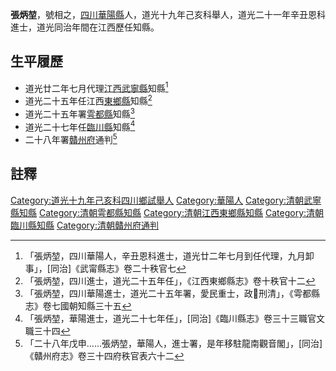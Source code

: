 {{明清人物信息框
| 姓名 =張炳堃
| 圖片名稱=  
| 圖片大小 = 220px
| 圖片說明 =  
| 最高職務 = [[江西|江西]][[臨川縣|臨川縣]]知縣
| 國家 = 大清
| 爵位 =
| 籍貫 = [[四川|四川]][[華陽縣|華陽縣]]
| 字號 = 號相之
| 諡號 = 
| 出生日期 = ？年？月？日 
| 出生地點 =
| 逝世日期 = ？年？月？日 
| 逝世地點 = 
| 府邸 =
| 墓葬 = 
| 配偶 =  
| 親屬 = 曾祖、祖、父，母
| 出身 = 
* 道光十九年己亥科舉人
* 道光二十一年辛丑恩科進士
| 經歷 = 
| 著作 =  
*
*
*
}}
'''張炳堃'''{{BD|？年||？年||}}，號相之，[[四川|四川]][[華陽縣|華陽縣]]人，道光十九年己亥科舉人，道光二十一年辛丑恩科進士，道光同治年間在江西歷任知縣。
== 生平履歷 ==
* 道光廿二年七月代理[[江西|江西]][[武寧縣|武寧縣]]知縣<ref>「張炳堃，四川華陽人，辛丑恩科進士，道光廿二年七月到任代理，九月卸事」，[同治]《武甯縣志》卷二十秩官七</ref>
* 道光二十五年任江西[[東鄉縣|東鄉縣]]知縣<ref>「張炳堃，四川進士，道光二十五年任」，《江西東鄉縣志》卷十秩官十二</ref>
* 道光二十五年署[[雩都縣|雩都縣]]知縣<ref>「張炳堃，四川華陽進士，道光二十五年署，愛民重士，政𥳑刑清」，《雩都縣志》卷七國朝知縣三十五</ref>
* 道光二十七年任[[臨川縣|臨川縣]]知縣<ref>「張炳堃，華陽進士，道光二十七年任」，[同治]《臨川縣志》卷三十三職官文職三十四</ref>
* 二十八年署[[贛州府|贛州府]]通判<ref>「二十八年戊申……張炳堃，華陽人，進士署，是年移駐龍南觀音閣」，[同治]《贛州府志》卷三十四府秩官表六十二</ref>

==註釋==
{{reflist}}
{{清朝人物小作品}}
{{道光二十一年辛丑恩科殿試金榜}}
[[Category:道光十九年己亥科四川鄉試舉人|Category:道光十九年己亥科四川鄉試舉人]]
[[Category:華陽人|Category:華陽人]]
[[Category:清朝武寧縣知縣|Category:清朝武寧縣知縣]]
[[Category:清朝雩都縣知縣|Category:清朝雩都縣知縣]]
[[Category:清朝江西東鄉縣知縣|Category:清朝江西東鄉縣知縣]]
[[Category:清朝臨川縣知縣|Category:清朝臨川縣知縣]]
[[Category:清朝贛州府通判|Category:清朝贛州府通判]]